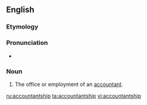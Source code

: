 ==English==

===Etymology===
{{suffix|accountant|ship|lang=en}}

===Pronunciation===
* {{a|US}} {{IPA|/ə.ˈkaʊnt.ənt.ˌʃɪp/|lang=en}}

===Noun===
{{en-noun}}

# The office or employment of an [[accountant]].

[[ru:accountantship]]
[[ta:accountantship]]
[[vi:accountantship]]